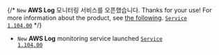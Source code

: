 {/* <code class="New">New</code> <b>AWS Log</b> 모니터링 서비스를 오픈했습니다. Thanks for your use! For more information about the product, see <a href="../../aws-log/introduction">the following</a>. <code class='changelog-service'><a href="../release-notes/service/service-1_104_x">Service 1.104.00​</a></code> */}

- <code class="New">New</code> <b>AWS Log</b> monitoring service launched <code class='changelog-service'><a href="../release-notes/service/service-1_104_x">Service 1.104.00​</a></code>
